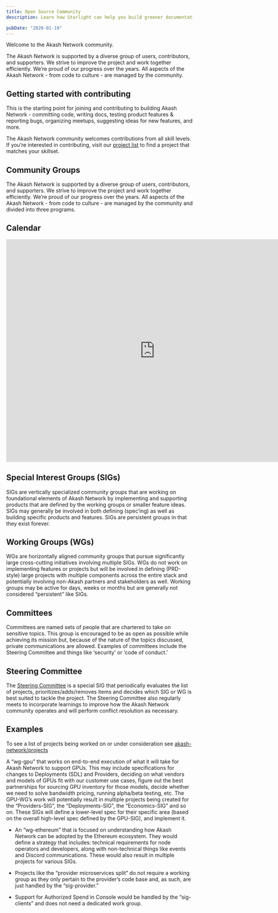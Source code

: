 ```yaml
---
title: Open Source Community
description: Learn how Starlight can help you build greener documentation sites and reduce your carbon footprint.

pubDate: "2020-01-19"
---
```


Welcome to the Akash Network community.

The Akash Network is supported by a diverse group of users, contributors, and supporters. We strive to improve the project and work together efficiently. We’re proud of our progress over the years. All aspects of the Akash Network - from code to culture - are managed by the community.


<GithubButton label="Code of Conduct" link="https://github.com/akash-network/community/blob/main/CODE_OF_CONDUCT.md" />
<GithubButton label="How to Contribute" link="https://github.com/akash-network/community#getting-started-with-contributing" />

## Getting started with contributing

This is the starting point for joining and contributing to building Akash Network - committing code, writing docs, testing product features & reporting bugs, organizing meetups, suggesting ideas for new features, and more.

The Akash Network community welcomes contributions from all skill levels. If you’re interested in contributing, visit our [project list](https://github.com/orgs/akash-network/projects) to find a project that matches your skillset.

## Community Groups

The Akash Network is supported by a diverse group of users, contributors, and supporters. We strive to improve the project and work together efficiently. We’re proud of our progress over the years. All aspects of the Akash Network - from code to culture - are managed by the community and divided into three programs.



## Calendar

<div class="bg-background2 border rounded-lg p-4 mb-10 mt-5 flex flex-col gap-4 ">
  <iframe
    class="w-full "
    src="https://calendar.google.com/calendar/embed?src=c_25e5e3748e4c4ab7a55f41fbc5ebebcc0a03b40fb028785f14159bfaebea12e2%40group.calendar.google.com&ctz=America%2FLos_Angeles&mode=AGENDA&amp"
    style="border: 0"
    width="800"
    height="600"
    frameborder="0"

  ></iframe>
<CalenderButton/>
</div>


## Special Interest Groups (SIGs)

SIGs are vertically specialized community groups that are working on foundational elements of Akash Network by implementing and supporting products that are defined by the working groups or smaller feature ideas. SIGs may generally be involved in both defining (spec’ing) as well as building specific products and features. SIGs are persistent groups in that they exist forever.

## Working Groups (WGs)

WGs are horizontally aligned community groups that pursue significantly large cross-cutting initiatives involving multiple SIGs. WGs do not work on implementing features or projects but will be involved in defining (PRD-style) large projects with multiple components across the entire stack and potentially involving non-Akash partners and stakeholders as well. Working groups may be active for days, weeks or months but are generally not considered “persistent” like SIGs.

## Committees

Committees are named sets of people that are chartered to take on sensitive topics. This group is encouraged to be as open as possible while achieving its mission but, because of the nature of the topics discussed, private communications are allowed. Examples of committees include the Steering Committee and things like ‘security’ or ‘code of conduct.’

## Steering Committee

The [Steering Committee](/current-groups/steering-committee/steering-committee/) is a special SIG that periodically evaluates the list of projects, prioritizes/adds/removes items and decides which SIG or WG is best suited to tackle the project. The Steering Committee also regularly meets to incorporate learnings to improve how the Akash Network community operates and will perform conflict resolution as necessary.

## Examples

To see a list of projects being worked on or under consideration see [akash-network/projects](https://github.com/orgs/akash-network/projects)

A “wg-gpu” that works on end-to-end execution of what it will take for Akash Network to support GPUs. This may include specifications for changes to Deployments (SDL) and Providers, deciding on what vendors and models of GPUs fit with our customer use cases, figure out the best partnerships for sourcing GPU inventory for those models, decide whether we need to solve bandwidth pricing, running alpha/beta testing, etc. The GPU-WG’s work will potentially result in multiple projects being created for the “Providers-SIG”, the “Deployments-SIG”, the “Economics-SIG” and so on. These SIGs will define a lower-level spec for their specific area (based on the overall high-level spec defined by the GPU-SIG), and implement it.

- An “wg-ethereum” that is focused on understanding how Akash Network can be adopted by the Ethereum ecosystem. They would define a strategy that includes: technical requirements for node operators and developers, along with non-technical things like events and Discord communications. These would also result in multiple projects for various SIGs.

- Projects like the “provider microservices split” do not require a working group as they only pertain to the provider’s code base and, as such, are just handled by the “sig-provider.”

- Support for Authorized Spend in Console would be handled by the “sig-clients” and does not need a dedicated work group.
